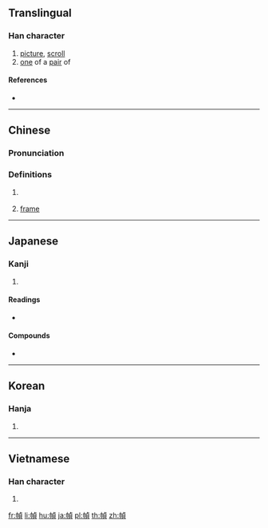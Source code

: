 {{also|帧}}
==Translingual==

===Han character===
{{Han char|rn=50|rad=巾|as=09|sn=12|four=41286|canj=LBYBC|ids=⿰巾貞}}

# [[picture]], [[scroll]]
# [[one]] of a [[pair]] of

====References====
* {{Han ref|kx=0334.060|dkj=08982|dj=0641.100|hdz=10747.050|uh=5E40|ud=24128|bh=B456|bd=46166}}

----

==Chinese==
{{zh-forms|s=帧}}

===Pronunciation===
{{zh-pron
|m=zhèng
|c=zing3
|mc=
|oc=y
|ma=
|cat=n
}}

===Definitions===
{{zh-hanzi}}

# {{rfdef|lang=zh}} {{attention|zh|normal defs}}
# {{lb|zh|computing}} [[frame]]
#: {{zh-x|掉幀|to drop a frame}}
----

==Japanese==

===Kanji===
{{ja-kanji|grade=|rs=巾09}}

# {{defn|lang=ja|sort=巾09}}

====Readings====
* {{ja-readings|on=[[てい]] (tei), [[とう]] (tō), [[ちょう]] (chō)|kun=[[かけもの]] (kakemono)}}

====Compounds====
* {{ja-r|装幀|そうてい}}

----

==Korean==

===Hanja===
{{ko-hanja|hangeul=[[정]], [[탱]]|rv=jeong, taeng|mr=chŏng, t'aeng}}

# {{defn|lang=ko|sort=巾09}}

----

==Vietnamese==

===Han character===
{{vi-readings|rs=巾09|hanviet=tranh}}

# {{defn|lang=vi|sort=巾09}}

[[fr:幀]]
[[li:幀]]
[[hu:幀]]
[[ja:幀]]
[[pl:幀]]
[[th:幀]]
[[zh:幀]]